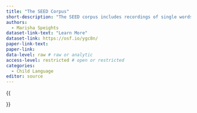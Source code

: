 ```yaml
---
title: "The SEED Corpus"
short-description: "The SEED corpus includes recordings of single words and continuous speech samples that provide examples of speakers with and without speech disorders."
authors:
  - Marisha Speights
dataset-link-text: "Learn More"
dataset-link: https://osf.io/ygc8n/
paper-link-text:
paper-link:
data-level: raw # raw or analytic
access-level: restricted # open or restricted
categories:
  - Child Language
editor: source
---
```


{{<meta short-description>}}
